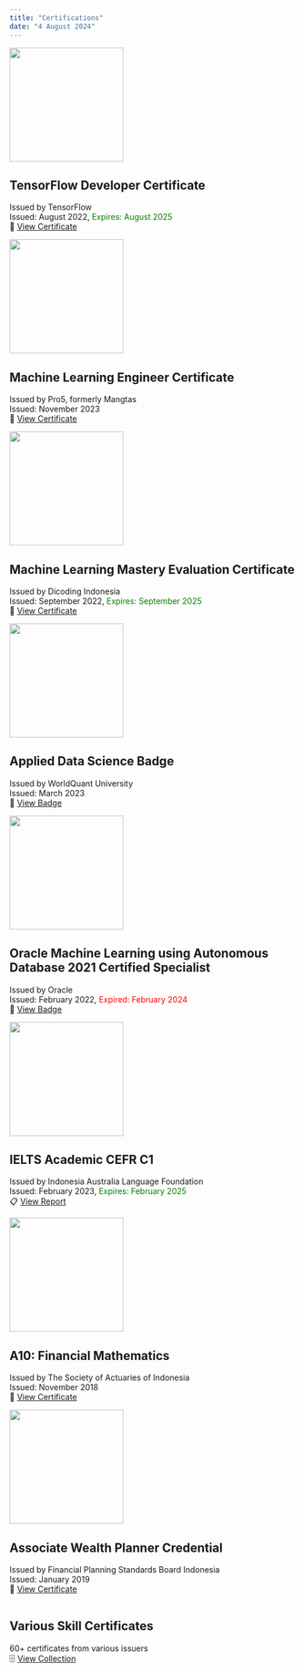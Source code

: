 ---
title: "Certifications"
date: "4 August 2024"
---

::: {layout="[25,75]"}

![](../images/TFDC.png){width=200}

## TensorFlow Developer Certificate
Issued by TensorFlow<br>
Issued: August 2022, <span style="color:green;">Expires: August 2025</span><br>
📄 <a href="https://www.credential.net/230aa967-dca4-48fb-bcf2-ed7b36cf4ffa">View Certificate</a>

![](../images/Pro5.png){width=200}

## Machine Learning Engineer Certificate
Issued by Pro5, formerly Mangtas<br>
Issued: November 2023<br>
📄 <a href="https://storage.mangtas.com/public/certificates/ML-cert-6755451-Abyoso_HapsoroNurhadi-11-11-23_11_37.pdf">View Certificate</a>

![](../images/Dicoding.png){width=200}

## Machine Learning Mastery Evaluation Certificate
Issued by Dicoding Indonesia<br>
Issued: September 2022, <span style="color:green;">Expires: September 2025</span><br>
📄 <a href="https://www.dicoding.com/certificates/NVP7K2044ZR0">View Certificate</a>

![](../images/WQU_Applied_Data_Science.png){width=200}

## Applied Data Science Badge
Issued by WorldQuant University<br>
Issued: March 2023<br>
🔰 <a href="https://www.credly.com/badges/1207fbc2-8c60-4488-8461-20ac1ef9c05a">View Badge</a>

![](../images/Oracle_Academy-ML-2021.png){width=200}

## Oracle Machine Learning using Autonomous Database 2021 Certified Specialist
Issued by Oracle<br>
Issued: February 2022, <span style="color:red;">Expired: February 2024</span><br>
🔰 <a href="https://catalog-education.oracle.com/pls/certview/sharebadge?id=69813BFEB506FB54971A754676E6EFED3B78BBBDC080860208BA9E5E9B0CE964">View Badge</a>

![](../images/IELTS_Academic.png){width=200}

## IELTS Academic CEFR C1
Issued by Indonesia Australia Language Foundation<br>
Issued: February 2023, <span style="color:green;">Expires: February 2025</span><br>
📋 <a href="https://drive.google.com/file/d/1QLzKqE_PyYRjZM6_H_jBvCFi0rvyMDxC/view">View Report</a>

![](../images/PAI.png){width=200}

## A10: Financial Mathematics
Issued by The Society of Actuaries of Indonesia<br>
Issued: November 2018<br>
📄 <a href="https://drive.google.com/file/d/1qreCytzms4n1o9bF35o45IwF-VebgBwA/view">View Certificate</a>

![](../images/AWP.png){width=200}

## Associate Wealth Planner Credential
Issued by Financial Planning Standards Board Indonesia<br>
Issued: January 2019<br>
📄 <a href="https://drive.google.com/file/d/1xNWOlHtpVu9byYjmRLZF2kE9r9wl_vNY/view">View Certificate</a>

<img src="data:image/gif;base64,R0lGODlhAQABAAD/ACwAAAAAAQABAAACADs="/>

## Various Skill Certificates
60+ certificates from various issuers<br>
🗄️ <a href="https://docs.google.com/spreadsheets/d/14aNwfzvHy0VHpx1wYgmBIBxiFFVCGIBXQV4qIAjWuvU/edit?gid=0#gid=0">View Collection</a>

:::

```{=html}
<script>
  document.addEventListener("DOMContentLoaded", function() {
    document.querySelectorAll('a:not(.sidebar-link)').forEach(link => {
      link.setAttribute('target', '_blank');
      link.setAttribute('rel', 'noopener noreferrer');
    });
  });
</script>
```